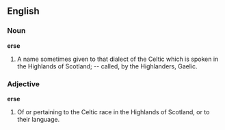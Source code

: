 ==English==

===Noun===

'''erse'''

#A name sometimes given to that dialect of the Celtic which is spoken in the Highlands of Scotland; -- called, by the Highlanders, Gaelic.

===Adjective===

'''erse'''

#Of or pertaining to the Celtic race in the Highlands of Scotland, or to their language.